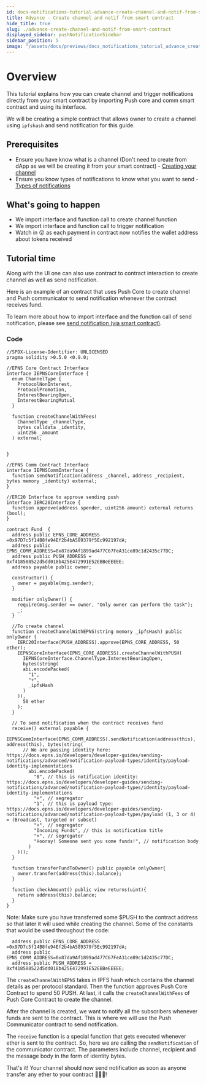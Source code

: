 ```yaml
---
id: docs-notifications-tutorial-advance-create-channel-and-notif-from-smart-contract
title: Advance - Create channel and notif from smart contract
hide_title: true
slug: ./advance-create-channel-and-notif-from-smart-contract
displayed_sidebar: pushNotificationSidebar
sidebar_position: 5
image: "/assets/docs/previews/docs_notifications_tutorial_advance_create_channel_and_notif_from_smart_contract--advance_-_create_channel_and_notif_from_smart_contract.png"
---
```


# Overview

This tutorial explains how you can create channel and trigger notifications directly from your smart contract by importing Push core and comm smart contract and using its interface.

We will be creating a simple contract that allows owner to create a channel using `ipfshash` and send notification for this guide.

<head>
  <title>
    {`Channel Creation and Notification from Smart Contract | Tutorial | Push Notifications | Push Documentation`}
  </title>
</head>

## Prerequisites

- Ensure you have know what is a channel (Don't need to create from dApp as we will be creating it from your smart contract) - [Creating your channel](/docs/notifications/tutorials/create-your-channel/ "Guide to create your channel for sending notifications from Push protocol")
- Ensure you know types of notifications to know what you want to send - [Types of notifications](/docs/notifications/build/types-of-notification/ "Guide explaining the types of notifications")

## What's going to happen

- We import interface and function call to create channel function
- We import interface and function call to trigger notification
- Watch in 😲 as each payment in contract now notifies the wallet address about tokens received

## Tutorial time

Along with the UI one can also use contract to contract interaction to create channel as well as send notification.

Here is an example of an contract that uses Push Core to create channel and Push communicator to send notification whenever the contract receives fund.

To learn more about how to import interface and the function call of send notification, please see [send notification (via smart contract)](/docs/notifications/build/send-notification-via-smart-contract/ "Smart contract intergace to send notification").

### Code

```solidity
//SPDX-License-Identifier: UNLICENSED
pragma solidity >0.5.0 <0.9.0;

//EPNS Core Contract Interface
interface IEPNSCoreInterface {
  enum ChannelType {
    ProtocolNonInterest,
    ProtocolPromotion,
    InterestBearingOpen,
    InterestBearingMutual
  }

  function createChannelWithFees(
    ChannelType _channelType,
    bytes calldata _identity,
    uint256 _amount
  ) external;


}

//EPNS Comm Contract Interface
interface IEPNSCommInterface {
  function sendNotification(address _channel, address _recipient, bytes memory _identity) external;
}

//ERC20 Interface to approve sending push
interface IERC20Interface {
  function approve(address spender, uint256 amount) external returns (bool);
}

contract Fund  {
  address public EPNS_CORE_ADDRESS =0x97D7c5f14B8fe94Ef2b4bA589379f5Ec992197dA;
  address public EPNS_COMM_ADDRESS=0x87da9Af1899ad477C67FeA31ce89c1d2435c77DC;
  address public PUSH_ADDRESS = 0xf418588522d5dd018b425E472991E52EBBeEEEEE;
  address payable public owner;

  constructor() {
    owner = payable(msg.sender);
  }

  modifier onlyOwner() {
    require(msg.sender == owner, "Only owner can perform the task");
    _;
  }

  //To create channel
  function createChannelWithEPNS(string memory _ipfsHash) public onlyOwner {
    IERC20Interface(PUSH_ADDRESS).approve(EPNS_CORE_ADDRESS, 50 ether);
    IEPNSCoreInterface(EPNS_CORE_ADDRESS).createChannelWithPUSH(
      IEPNSCoreInterface.ChannelType.InterestBearingOpen,
      bytes(string(
      abi.encodePacked(
        "1",
        "+",
        _ipfsHash
      )
    )),
      50 ether
    );
  }

  // To send notification when the contract receives fund
  receive() external payable {
    IEPNSCommInterface(EPNS_COMM_ADDRESS).sendNotification(address(this), address(this), bytes(string(
      // We are passing identity here: https://docs.epns.io/developers/developer-guides/sending-notifications/advanced/notification-payload-types/identity/payload-identity-implementations
        abi.encodePacked(
          "0", // this is notification identity: https://docs.epns.io/developers/developer-guides/sending-notifications/advanced/notification-payload-types/identity/payload-identity-implementations
          "+", // segregator
          "1", // this is payload type: https://docs.epns.io/developers/developer-guides/sending-notifications/advanced/notification-payload-types/payload (1, 3 or 4) = (Broadcast, targeted or subset)
          "+", // segregator
          "Incoming Funds", // this is notification title
          "+", // segregator
          "Hooray! Someone sent you some funds!", // notification body
        )
    )));
  }

  function transferFundToOwner() public payable onlyOwner{
    owner.transfer(address(this).balance);
  }

  function checkAmount() public view returns(uint){
    return address(this).balance;
  }
}
```

Note: Make sure you have transferred some $PUSH to the contract address so that later it will used while creating the channel. Some of the constants that would be used throughout the code:

```solidity
  address public EPNS_CORE_ADDRESS =0x97D7c5f14B8fe94Ef2b4bA589379f5Ec992197dA;
  address public EPNS_COMM_ADDRESS=0x87da9Af1899ad477C67FeA31ce89c1d2435c77DC;
  address public PUSH_ADDRESS = 0xf418588522d5dd018b425E472991E52EBBeEEEEE;
```

The `createChannelWithEPNS` takes in IPFS hash which contains the channel details as per protocol standard. Then the function approves Push Core Contract to spend 50 PUSH. At last, it calls the `createChannelWithFees` of Push Core Contract to create the channel.

After the channel is created, we want to notify all the subscribers whenever funds are sent to the contract. This is where we will use the Push Communicator contract to send notification.

The `receive` function is a special function that gets executed whenever ether is sent to the contract. So, here we are calling the `sendNotification` of the communicator contract. The parameters include channel, recipient and the message body in the form of identity bytes.

That's it! Your channel should now send notification as soon as anyone transfer any ether to your contract 🎉🎉🎉!

